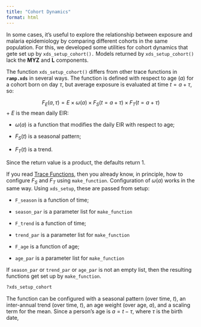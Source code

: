 ```yaml
---
title: "Cohort Dynamics"
format: html
---
```


In some cases, it's useful to explore the relationship between exposure and malaria epidemiology by comparing different cohorts in the same population. For this, we developed some utilities for cohort dynamics that gete set up by `xds_setup_cohort().` Models returned by `xds_setup_cohort()` lack the **MYZ** and **L** components.

The function `xds_setup_cohort()` differs from other trace functions in **`ramp.xds`** in several ways. The function is defined with respect to age ($a$) for a cohort born on day $\tau$, but average exposure is evaluated at time $t=a+\tau$, so:

$$F_E(a, \tau) = E \times \omega(a) \times F_S(t=a+\tau) \times F_T(t=a+\tau)$$ + $E$ is the mean daily EIR:

-   $\omega(a)$ is a function that modifies the daily EIR with respect to age;

-   $F_S(t)$ is a seasonal pattern;

-   $F_T(t)$ is a trend.

Since the return value is a product, the defaults return $1.$

If you read [Trace Functions](trace.qmd), then you already know, in principle, how to configure $F_S$ and $F_T$ using `make_function`. Configuration of $\omega(a)$ works in the same way. Using `xds_setup`, these are passed from setup:

-   `F_season` is a function of time;

-   `season_par` is a parameter list for `make_function`

-   `F_trend` is a function of time;

-   `trend_par` is a parameter list for `make_function`

-   `F_age` is a function of age;

-   `age_par` is a parameter list for `make_function`

If `season_par` or `trend_par` or `age_par` is not an empty list, then the resulting functions get set up by `make_function`.

```r
?xds_setup_cohort
```

The function can be configured with a seasonal pattern (over time, $t$), an inter-annual trend (over time, $t$), an age weight (over age, $a$), and a scaling term for the mean. Since a person's age is $a = t-\tau,$ where $\tau$ is the birth date,
